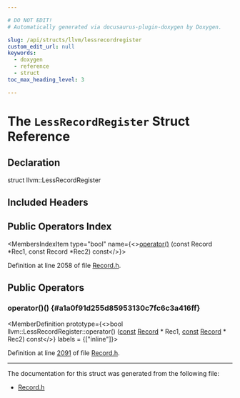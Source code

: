 ```yaml
---

# DO NOT EDIT!
# Automatically generated via docusaurus-plugin-doxygen by Doxygen.

slug: /api/structs/llvm/lessrecordregister
custom_edit_url: null
keywords:
  - doxygen
  - reference
  - struct
toc_max_heading_level: 3

---
```





# The `LessRecordRegister` Struct Reference

<DoxygenPage pluginConfig={pluginConfig}>



## Declaration

<CodeBlock>struct llvm::LessRecordRegister</CodeBlock>

## Included Headers

<IncludesList>
<IncludesListItem
  filePath="llvm/TableGen/Record.h"
  permalink="/docs/api/files/include/include/llvm/include/llvm/tablegen/record-h"
  isLocal="true" />
</IncludesList>

## Public Operators Index

<MembersIndex>

<MembersIndexItem
  type="bool"
  name={<><a href="#a1a0f91d255d85953130c7fc6c3a416ff">operator()</a> (const Record &#42;Rec1, const Record &#42;Rec2) const</>}>
</MembersIndexItem>

</MembersIndex>


Definition at line 2058 of file <a href="/docs/api/files/include/include/llvm/include/llvm/tablegen/record-h">Record.h</a>.

<SectionDefinition>

## Public Operators

### operator()() {#a1a0f91d255d85953130c7fc6c3a416ff}

<MemberDefinition
  prototype={<>bool llvm::LessRecordRegister::operator() (<a href="/docs/api/files/lib/lib/target/lib/target/aarch64/aarch64promoteconstant-cpp/#a90f8350fecae261c25be85d38b451bff">const</a> <a href="/docs/api/classes/llvm/record">Record</a> &#42; Rec1, <a href="/docs/api/files/lib/lib/target/lib/target/aarch64/aarch64promoteconstant-cpp/#a90f8350fecae261c25be85d38b451bff">const</a> <a href="/docs/api/classes/llvm/record">Record</a> &#42; Rec2) const</>}
  labels = {["inline"]}>

Definition at line <a href="/docs/api/files/include/include/llvm/include/llvm/tablegen/record-h/#l02091">2091</a> of file <a href="/docs/api/files/include/include/llvm/include/llvm/tablegen/record-h">Record.h</a>.
</MemberDefinition>

</SectionDefinition>

<hr/>

The documentation for this struct was generated from the following file:

<ul>
<li><a href="/docs/api/files/include/include/llvm/include/llvm/tablegen/record-h">Record.h</a></li>
</ul>

</DoxygenPage>
